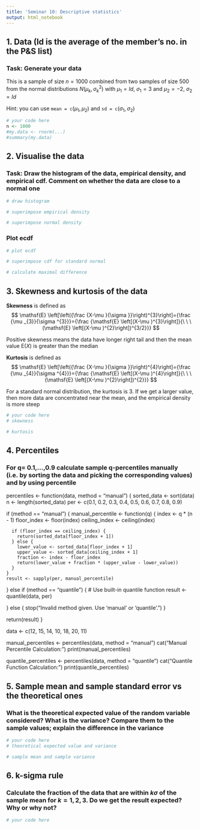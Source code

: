 ---
title: 'Seminar 10: Descriptive statistics'
output: html_notebook
---

## 1. Data (Id is the average of the member's no. in the P&S list)

### Task: Generate your data

This is a sample of size $n=1000$ combined from two samples of size $500$ from the normal distributions $N(\mu_k,\sigma_k^2)$ with $\mu_1 = Id$, $\sigma_1 = 3$ and $\mu_2 = -2$, $\sigma_2 = Id$

Hint: you can use $\texttt{mean = c}(\mu_1,\mu_2)$ and $\texttt{sd = c}(\sigma_1,\sigma_2)$

```{r}
# your code here
n <- 1000
#my.data <- rnorm(...)
#summary(my.data)
```

## 2. Visualise the data

### Task: Draw the histogram of the data, empirical density, and empirical cdf. Comment on whether the data are close to a normal one

```{r}
# draw histogram

# superimpose empirical density

# superimpose normal density

```

### Plot ecdf

```{r}
# plot ecdf

# superimpose cdf for standard normal

# calculate maximal difference 

```

## 3. Skewness and kurtosis of the data

**Skewness** is defined as $$
  \mathsf{E} \left[\left({\frac {X-\mu }{\sigma }}\right)^{3}\right]={\frac {\mu _{3}}{\sigma ^{3}}}={\frac {\mathsf{E} \left[(X-\mu )^{3}\right]}{\ \ \ (\mathsf{E} \left[(X-\mu )^{2}\right])^{3/2}}}
$$

Positive skewness means the data have longer right tail and then the mean value $\mathsf{E}(X)$ is greater than the median

**Kurtosis** is defined as $$
  \mathsf{E} \left[\left({\frac {X-\mu }{\sigma }}\right)^{4}\right]={\frac {\mu _{4}}{\sigma ^{4}}}={\frac {\mathsf{E} \left[(X-\mu )^{4}\right]}{\ \ \ (\mathsf{E} \left[(X-\mu )^{2}\right])^{2}}}
$$

For a standard normal distribution, the kurtosis is $3$. If we get a larger value, then more data are concentrated near the mean, and the empirical density is more steep

```{r}
# your code here
# skewness

# kurtosis

```

## 4. Percentiles

### For q= 0.1,...,0.9 calculate sample q-percentiles manually (i.e. by sorting the data and picking the corresponding values) and by using percentile


percentiles <- function(data, method = "manual") {
  sorted_data <- sort(data)
  n <- length(sorted_data)
  per <- c(0.1, 0.2, 0.3, 0.4, 0.5, 0.6, 0.7, 0.8, 0.9)
  
  if (method == "manual") {
    manual_percentile <- function(q) {
      index <- q * (n - 1)
      floor_index <- floor(index)
      ceiling_index <- ceiling(index)
      
      if (floor_index == ceiling_index) {
        return(sorted_data[floor_index + 1])
      } else {
        lower_value <- sorted_data[floor_index + 1]
        upper_value <- sorted_data[ceiling_index + 1]
        fraction <- index - floor_index
        return(lower_value + fraction * (upper_value - lower_value))
      }
    }
    result <- sapply(per, manual_percentile)
    
  } else if (method == "quantile") {
    # Use built-in quantile function
    result <- quantile(data, per)
    
  } else {
    stop("Invalid method given. Use 'manual' or 'quantile'.")
  }
  
  return(result)
}

data <- c(12, 15, 14, 10, 18, 20, 11)

manual_percentiles <- percentiles(data, method = "manual")
cat("Manual Percentile Calculation:\n")
print(manual_percentiles)

quantile_percentiles <- percentiles(data, method = "quantile")
cat("Quantile Function Calculation:\n")
print(quantile_percentiles)

## 5. Sample mean and sample standard error vs the theoretical ones

### What is the theoretical expected value of the random variable considered? What is the variance? Compare them to the sample values; explain the difference in the variance

```{r}
# your code here
# theoretical expected value and variance

# sample mean and sample variance

```

## 6. k-sigma rule

### Calculate the fraction of the data that are within $k\sigma$ of the sample mean for $k=1,2,3$. Do we get the result expected? Why or why not?

```{r}
# your code here

```
